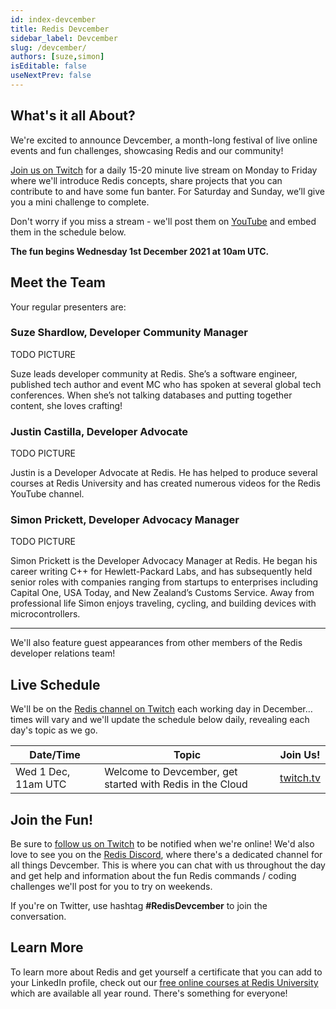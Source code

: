 ```yaml
---
id: index-devcember
title: Redis Devcember
sidebar_label: Devcember
slug: /devcember/
authors: [suze,simon]
isEditable: false
useNextPrev: false
---
```

## What's it all About?

We're excited to announce Devcember, a month-long festival of live online events and fun challenges, showcasing Redis and our community!

[Join us on Twitch](https://www.twitch.tv/redislabs) for a daily 15-20 minute live stream on Monday to Friday where we'll introduce Redis concepts, share projects that you can contribute to and have some fun banter.  For Saturday and Sunday, we’ll give you a mini challenge to complete.

Don't worry if you miss a stream - we'll post them on [YouTube](https://www.youtube.com/c/Redisinc/videos) and embed them in the schedule below.  

**The fun begins Wednesday 1st December 2021 at 10am UTC.**

## Meet the Team

Your regular presenters are:

### Suze Shardlow, Developer Community Manager

TODO PICTURE

Suze leads developer community at Redis.  She’s a software engineer, published tech author and event MC who has spoken at several global tech conferences.  When she’s not talking databases and putting together content, she loves crafting!

### Justin Castilla, Developer Advocate

TODO PICTURE

Justin is a Developer Advocate at Redis. He has helped to produce several courses at Redis University and has created numerous videos for the Redis YouTube channel.

### Simon Prickett, Developer Advocacy Manager

TODO PICTURE

Simon Prickett is the Developer Advocacy Manager at Redis. He began his career writing C++ for Hewlett-Packard Labs, and has subsequently held senior roles with companies ranging from startups to enterprises including Capital One, USA Today, and New Zealand’s Customs Service.  Away from professional life Simon enjoys traveling, cycling, and building devices with microcontrollers.

<hr/>

We'll also feature guest appearances from other members of the Redis developer relations team!

## Live Schedule

We'll be on the [Redis channel on Twitch](https://www.twitch.tv/redislabs) each working day in December… times will vary and we'll update the schedule below daily, revealing each day's topic as we go.

|Date/Time           |Topic                                                    |Join Us!                                |
|--------------------|---------------------------------------------------------|----------------------------------------|
| Wed 1 Dec, 11am UTC|Welcome to Devcember, get started with Redis in the Cloud|[twitch.tv](https://twitch.tv/redislabs)|

## Join the Fun!

Be sure to [follow us on Twitch](https://www.twitch.tv/redislabs) to be notified when we're online!  We'd also love to see you on the [Redis Discord](https://discord.gg/nrTwSyUvF2), where there's a dedicated channel for all things Devcember.  This is where you can chat with us throughout the day and get help and information about the fun Redis commands / coding challenges we'll post for you to try on weekends.

If you're on Twitter, use hashtag **#RedisDevcember** to join the conversation.

## Learn More

To learn more about Redis and get yourself a certificate that you can add to your LinkedIn profile, check out our [free online courses at Redis University](https://university.redis.com/) which are available all year round.  There's something for everyone!